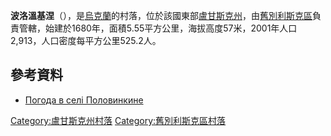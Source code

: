{{coord|49|13|30|N|38|54|54|E|scale:100000|display=title}}

'''波洛溫基涅'''（{{lang-uk|Половинкине}}），是[[烏克蘭|烏克蘭]]的村落，位於該國東部[[盧甘斯克州|盧甘斯克州]]，由[[舊別利斯克區|舊別利斯克區]]負責管轄，始建於1680年，面積5.55平方公里，海拔高度57米，2001年人口2,913，人口密度每平方公里525.2人。

==參考資料==
* [http://weather.in.ua/ua/lyganskaja/21123 Погода в селі Половинкине] {{Wayback|url=http://weather.in.ua/ua/lyganskaja/21123 |date=20200928131533 }}

{{DEFAULTSORT:Половинкине}}
[[Category:盧甘斯克州村落|Category:盧甘斯克州村落]]
[[Category:舊別利斯克區村落|Category:舊別利斯克區村落]]


{{Luhansk-geo-stub}}